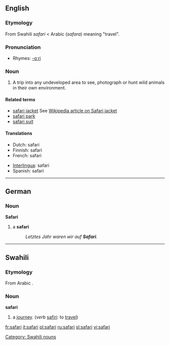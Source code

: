 ==English==

===Etymology===
From Swahili ''safari'' < Arabic {{ARchar|[[سفر]]}} (''safara'') meaning "travel".

===Pronunciation===
*Rhymes: [[Rhymes:English:-ɑːri|-ɑːri]]

===Noun===
{{en-noun}}

# A trip into any undeveloped area to see, photograph or hunt wild animals in their own environment.

====Related terms====
*[[safari jacket]] See [[:w:Safari_jacket|Wikipedia article on Safari jacket]]
*[[safari park]]
*[[safari suit]]

====Translations====
{{top}}
*Dutch: safari
*Finnish: safari
*French: safari {{m}}
{{mid}}
*[[Interlingua]]: safari
*Spanish: safari
{{bottom}}

----

==German==
===Noun===
'''Safari''' {{f}}
# a '''safari'''
#:''Letztes Jahr waren wir auf '''Safari'''.''

----

==Swahili==
===Etymology===
From Arabic {{ARchar|[[سفر]]}}.
===Noun===
'''safari'''

# a [[journey]]. (''verb'' [[safiri]]: to [[travel]])

[[Category: Swahili nouns]]

[[fr:safari]]
[[it:safari]]
[[pl:safari]]
[[ru:safari]]
[[sl:safari]]
[[vi:safari]]